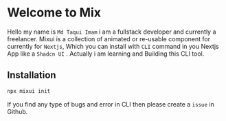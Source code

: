 # Welcome to Mix

Hello my name is `Md Taqui Imam` i am a fullstack developer and currently a freelancer. 
Mixui is a collection of animated or re-usable component for currently for `Nextjs`, Which you can install with `CLI` command in you Nextjs App like a `Shadcn UI` 
. Actually i am learning and Building this CLI tool.

## Installation 

```sh copy
npx mixui init
```

If you find any type of bugs and error in CLI then please create a `issue` in Github.

